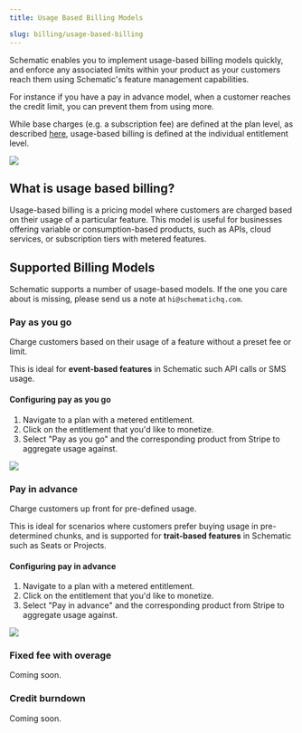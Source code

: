 ```yaml
---
title: Usage Based Billing Models

slug: billing/usage-based-billing
---
```


Schematic enables you to implement usage-based billing models quickly, and enforce any associated limits within your product as your customers reach them using Schematic's feature management capabilities.

For instance if you have a pay in advance model, when a customer reaches the credit limit, you can prevent them from using more.

While base charges (e.g. a subscription fee) are defined at the plan level, as described [here](/catalog/create-catalog#creating-a-plan-or-add-on), usage-based billing is defined at the individual entitlement level.

<img
  src="../../assets/images/billing/ubp-entitlement-configuration-paygo.png"
/>

## What is usage based billing?

Usage-based billing is a pricing model where customers are charged based on their usage of a particular feature. This model is useful for businesses offering variable or consumption-based products, such as APIs, cloud services, or subscription tiers with metered features.

## Supported Billing Models

Schematic supports a number of usage-based models. If the one you care about is missing, please send us a note at `hi@schematichq.com`.

### Pay as you go

Charge customers based on their usage of a feature without a preset fee or limit.

This is ideal for **event-based features** in Schematic such API calls or SMS usage.

#### Configuring pay as you go
1. Navigate to a plan with a metered entitlement.
2. Click on the entitlement that you'd like to monetize.
3. Select "Pay as you go" and the corresponding product from Stripe to aggregate usage against.

<img
  src="../../assets/images/billing/ubp-entitlement-configuration-paygo.png"
/>

### Pay in advance

Charge customers up front for pre-defined usage.

This is ideal for scenarios where customers prefer buying usage in pre-determined chunks, and is supported for **trait-based features** in Schematic such as Seats or Projects.

#### Configuring pay in advance
1. Navigate to a plan with a metered entitlement.
2. Click on the entitlement that you'd like to monetize.
3. Select "Pay in advance" and the corresponding product from Stripe to aggregate usage against.

<img
  src="../../assets/images/billing/ubp-entitlement-configuration-pia.png"
/>

### Fixed fee with overage

Coming soon.

### Credit burndown

Coming soon.